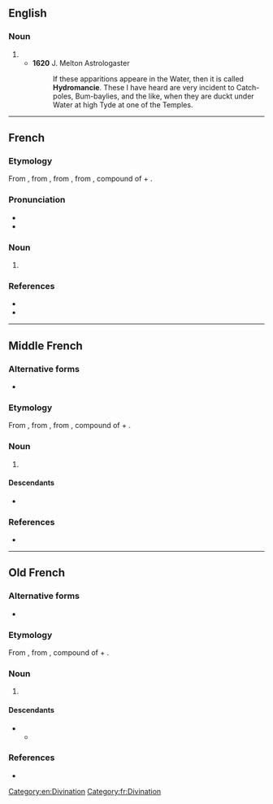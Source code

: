 ==English==

===Noun===
{{en-noun|-}}

# {{archaic form of|en|hydromancy}}
#* '''1620''' J. Melton Astrologaster
#*: If these apparitions appeare in the Water, then it is called '''Hydromancie'''. These I have heard are very incident to Catch-poles, Bum-baylies, and the like, when they are duckt under Water at high Tyde at one of the Temples.

[[Category:en:Divination]]

----

==French==

===Etymology===
From {{der|fr|frm|hydromancie}}, from {{der|fr|fro|hydromancie}}, from {{der|fr|LL.|hydromantīa}}, from {{der|fr|grc|ὑδρομαντεία}}, compound of {{m|grc|ὑδρο-||hydro-, water}} + {{m|grc|μαντεία||divination}}.

===Pronunciation===
* {{fr-IPA}}
* {{audio|fr|Fr-Paris--hydromancie.ogg|Audio (Paris)}}

===Noun===
{{fr-noun|f}}

# {{l|en|hydromancy}}

[[Category:fr:Divination]]

===References===
* {{R:Reverso}}
* {{R:TLFi}}

----

==Middle French==

===Alternative forms===
* {{alter|frm|idromancie}}

===Etymology===
From {{der|frm|fro|hydromancie}}, from {{der|frm|LL.|hydromantīa}}, from {{der|frm|grc|ὑδρομαντεία}}, compound of {{m|grc|ὑδρο-||hydro-, water}} + {{m|grc|μαντεία||divination}}.

===Noun===
{{frm-noun|f}}

# {{l|en|hydromancy}}

====Descendants====
* {{desc|fr|hydromancie}}

===References===
* {{R:DMF}}

----

==Old French==

===Alternative forms===
* {{alter|fro|ydromancie}}

===Etymology===
From {{der|fro|LL.|hydromantīa}}, from {{der|fro|grc|ὑδρομαντεία}}, compound of {{m|grc|ὑδρο-||hydro-, water}} + {{m|grc|μαντεία||divination}}.

===Noun===
{{fro-noun|f}}

# {{l|en|hydromancy}}

====Descendants====
* {{desc|frm|hydromancie}}
** {{desc|fr|hydromancie}}

===References===
* {{R:Godefroy}}